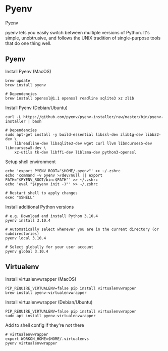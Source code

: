 Pyenv
=====

[Pyenv](https://github.com/pyenv/pyenv)

pyenv lets you easily switch between multiple versions of Python.
It's simple, unobtrusive, and follows the UNIX tradition of single-purpose tools that do one thing well.

## Pyenv

Install Pyenv (MacOS)
```shell showLineNumbers copy
brew update
brew install pyenv

# Dependencies
brew install openssl@1.1 openssl readline sqlite3 xz zlib
```

Install Pyenv (Debian/Ubuntu)
```shell showLineNumbers copy
curl -L https://github.com/pyenv/pyenv-installer/raw/master/bin/pyenv-installer | bash

# Dependencies
sudo apt-get install -y build-essential libssl-dev zlib1g-dev libbz2-dev \
    libreadline-dev libsqlite3-dev wget curl llvm libncurses5-dev libncursesw5-dev \
    xz-utils tk-dev libffi-dev liblzma-dev python3-openssl
```

Setup shell environment
```shell showLineNumbers copy
echo 'export PYENV_ROOT="$HOME/.pyenv"' >> ~/.zshrc
echo 'command -v pyenv >/dev/null || export PATH="$PYENV_ROOT/bin:$PATH"' >> ~/.zshrc
echo 'eval "$(pyenv init -)"' >> ~/.zshrc

# Restart shell to apply changes
exec "$SHELL"
```

Install additional Python versions
```shell showLineNumbers copy
# e.g. Download and install Python 3.10.4
pyenv install 3.10.4

# Automatically select whenever you are in the current directory (or subdirectories)
pyenv local 3.10.4

# Select globally for your user account
pyenv global 3.10.4
```

## Virtualenv

Install virtualenvwrapper (MacOS)
```shell showLineNumbers copy
PIP_REQUIRE_VIRTUALENV=false pip install virtualenvwrapper
brew install pyenv-virtualenvwrapper
```

Install virtualenvwrapper (Debian/Ubuntu)
```shell showLineNumbers copy
PIP_REQUIRE_VIRTUALENV=false pip install virtualenvwrapper
sudo apt install pyenv-virtualenvwrapper
```

Add to shell config if they're not there
```shell showLineNumbers copy
# virtualenvwrapper
export WORKON_HOME=$HOME/.virtualenvs
pyenv virtualenvwrapper
```
